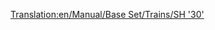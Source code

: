 [[Translation:en/Manual/Base Set/Trains/SH '30']]
{{it/Manuale/Set base/Treni/StatMotrici|Image=[[File:en/Manual/Base Set/Trains/Sh30.png]]
|Name=SH "30"
|Cost=€ 60.936
|Speed=160 km/h (100 mph)
|Weight=84 t
|Power=3.600 hp (2.685 kW)
|Annual=€ 5.062
|Designed=1965
|Lifespan=23
|Capacity=N/A
|Description=Di solito è la prima locomotiva elettrica disponibile per un giocatore nel gioco. Non è più veloce della locomotiva diesel [[it/Manuale/Set base/Treni/Floss '47']], ma è più leggera di 28 t e con 1080 hp di potenza in più. Pertanto è un miglioramento immediato e di solito una buona scelta per i treni più lunghi e lenti.

|Real-life=La SH "30" corrisponde alla [https://www.wikipedia.org/wiki/British Rail Class 86 BR Class "86"], una locomotrice elettrica capace di velocità fino a 160 Km orari. Progettato principalmente per percorrere la West Coast Main Line in Gran Bretagna. Come la Metro-Cammell DMU, queste macchine risalgono agli inizi degli anni '60 e all'originale schema di elettrificazione della West Coast Line. Incredibilmente, alcuni sono ancora usati oggi per trainare il treno occasionale sulla West Coast Line, e usati di più nell'East Anglia.
}}